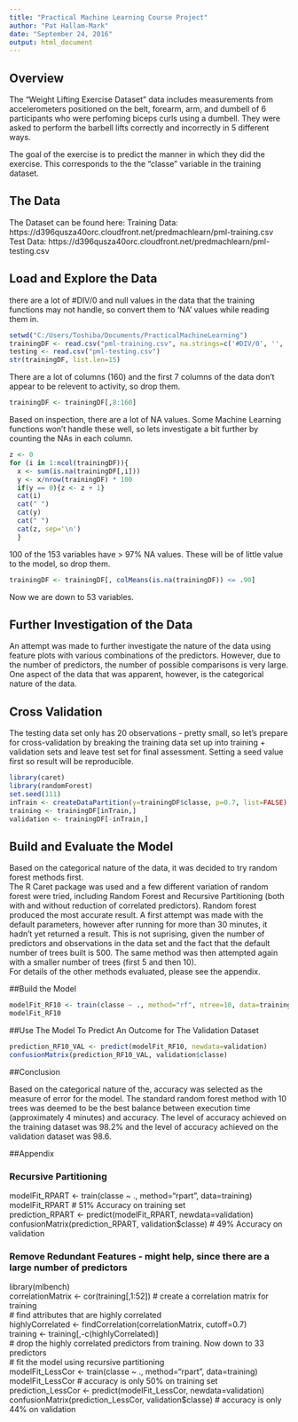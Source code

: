 ---
title: "Practical Machine Learning Course Project"
author: "Pat Hallam-Mark"
date: "September 24, 2016"
output: html_document
---

## Overview

The "Weight Lifting Exercise Dataset" data includes measurements from accelerometers positioned on the belt, forearm, arm, and dumbell of 6 participants who were perfoming biceps curls using a dumbell. They were asked to perform the barbell lifts correctly and incorrectly in 5 different ways.  

The goal of the exercise is to predict the manner in which they did the exercise. This corresponds to the the "classe" variable in the training dataset.

## The Data

The Dataset can be found here:
Training Data: https://d396qusza40orc.cloudfront.net/predmachlearn/pml-training.csv  
Test Data: https://d396qusza40orc.cloudfront.net/predmachlearn/pml-testing.csv

## Load and Explore the Data

there are a lot of #DIV/0 and null values in the data that the training functions may not handle, so convert them to 'NA' values while reading them in.
```{r loadData}
setwd("C:/Users/Toshiba/Documents/PracticalMachineLearning")
trainingDF <- read.csv("pml-training.csv", na.strings=c('#DIV/0', '', 'NA'))
testing <- read.csv("pml-testing.csv")
str(trainingDF, list.len=15)
```

There are a lot of columns (160) and the first 7 columns of the data don't appear to be relevent to activity, so drop them.
```{r dropCols1}
trainingDF <- trainingDF[,8:160]
```

Based on inspection, there are a lot of NA values. Some Machine Learning functions won't handle these well, so lets investigate a bit further by counting the NAs in each column.
```{r investigateNAs, results='hide'}
z <- 0
for (i in 1:ncol(trainingDF)){
  x <- sum(is.na(trainingDF[,i]))
  y <- x/nrow(trainingDF) * 100
  if(y == 0){z <- z + 1}
  cat(i)
  cat(" ")
  cat(y)
  cat(" ")
  cat(z, sep='\n')
  }
```

100 of the 153 variables have > 97% NA values. These will be of little value to the model, so drop them.
```{r dropCols2}
trainingDF <- trainingDF[, colMeans(is.na(trainingDF)) <= .90]
```

Now we are down to 53 variables.

## Further Investigation of the Data

An attempt was made to further investigate the nature of the data using feature plots with various combinations of the predictors. However, due to the number of predictors, the number of possible comparisons is very large. One aspect of the data that was apparent, however, is the categorical nature of the data.

## Cross Validation

The testing data set only has 20 observations - pretty small, so let's prepare for cross-validation by breaking the training data set up into training + validation sets and leave test set for final assessment. Setting a seed value first so result will be reproducible.
```{r crossValidation, warning=FALSE, message=FALSE}
library(caret)
library(randomForest)
set.seed(111)
inTrain <- createDataPartition(y=trainingDF$classe, p=0.7, list=FALSE)
training <- trainingDF[inTrain,]
validation <- trainingDF[-inTrain,]
```

## Build and Evaluate the Model

Based on the categorical nature of the data, it was decided to try random forest methods first.  
The R Caret package was used and a few different variation of random forest were tried, including  Random Forest and Recursive Partitioning (both with and without reduction of correlated predictors). Random forest produced the most accurate result. A first attempt was made with the default parameters, however after running for more than 30 minutes, it hadn't yet returned a result. This is not suprising, given the number of predictors and observations in the data set and the fact that the default number of trees built is 500. The same method was then attempted again with a smaller number of trees (first 5 and then 10).  
For details of the other methods evaluated, please see the appendix.  

##Build the Model

```{r modelCreation, cache=TRUE, warning=FALSE, message=FALSE}
modelFit_RF10 <- train(classe ~ ., method="rf", ntree=10, data=training)
modelFit_RF10
```
##Use The Model To Predict An Outcome for The Validation Dataset

```{r prediction, warning=FALSE, message=FALSE}
prediction_RF10_VAL <- predict(modelFit_RF10, newdata=validation)
confusionMatrix(prediction_RF10_VAL, validation$classe)
```
##Conclusion

Based on the categorical nature of the, accuracy was selected as the measure of error for the model. The standard random forest method with 10 trees was deemed to be the best balance between execution time (approximately 4 minutes) and accuracy. The level of accuracy achieved on the training dataset was 98.2% and the level of accuracy achieved on the validation dataset was 98.6.  

##Appendix

### Recursive Partitioning

modelFit_RPART <- train(classe ~ ., method="rpart", data=training)  
modelFit_RPART # 51% Accuracy on training set  
prediction_RPART <- predict(modelFit_RPART, newdata=validation)  
confusionMatrix(prediction_RPART, validation$classe) # 49% Accuracy on validation  

### Remove Redundant Features - might help, since there are a large number of predictors
library(mlbench)  
correlationMatrix <- cor(training[,1:52]) # create a correlation matrix for training  
# find attributes that are highly correlated  
highlyCorrelated <- findCorrelation(correlationMatrix, cutoff=0.7)  
training <- training[,-c(highlyCorrelated)]  
# drop the highly correlated predictors from training. Now down to 33 predictors  
# fit the model using recursive partitioning  
modelFit_LessCor <- train(classe ~ ., method="rpart", data=training)  
modelFit_LessCor # accuracy is only 50% on training set  
prediction_LessCor <- predict(modelFit_LessCor, newdata=validation)  
confusionMatrix(prediction_LessCor, validation$classe) # accuracy is only 44% on validation  

